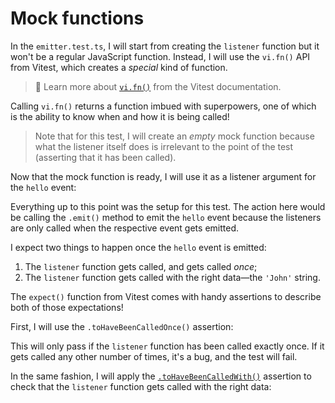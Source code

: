 # Mock functions

In the `emitter.test.ts`, I will start from creating the `listener` function but it won't be a regular JavaScript function. Instead, I will use the `vi.fn()` API from Vitest, which creates a _special_ kind of function.

<CodeFile file="emitter.test.ts" range="5" />

> 📜 Learn more about [`vi.fn()`](https://vitest.dev/api/vi.html#vi-fn) from the Vitest documentation.

Calling `vi.fn()` returns a function imbued with superpowers, one of which is the ability to know when and how it is being called!

> Note that for this test, I will create an _empty_ mock function because what the listener itself does is irrelevant to the point of the test (asserting that it has been called).

Now that the mock function is ready, I will use it as a listener argument for the `hello` event:

<CodeFile file="emitter.test.ts" range="7" />

Everything up to this point was the setup for this test. The action here would be calling the `.emit()` method to emit the `hello` event because the listeners are only called when the respective event gets emitted.

<CodeFile file="emitter.test.ts" range="8" />

I expect two things to happen once the `hello` event is emitted:

1. The `listener` function gets called, and gets called _once_;
1. The `listener` function gets called with the right data—the `'John'` string.

The `expect()` function from Vitest comes with handy assertions to describe both of those expectations!

First, I will use the `.toHaveBeenCalledOnce()` assertion:

<CodeFile file="emitter.test.ts" range="10" />

This will only pass if the `listener` function has been called exactly once. If it gets called any other number of times, it's a bug, and the test will fail.

In the same fashion, I will apply the [`.toHaveBeenCalledWith()`](https://vitest.dev/api/expect.html#tohavebeencalledwith) assertion to check that the `listener` function gets called with the right data:

<CodeFile file="emitter.test.ts" range="11" />
